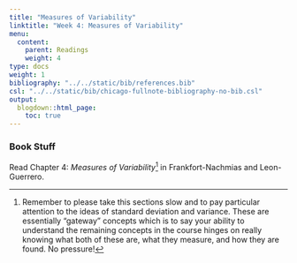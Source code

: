 ```yaml
---
title: "Measures of Variability"
linktitle: "Week 4: Measures of Variability"
menu:
  content:
    parent: Readings
    weight: 4
type: docs
weight: 1
bibliography: "../../static/bib/references.bib"
csl: "../../static/bib/chicago-fullnote-bibliography-no-bib.csl"
output:
  blogdown::html_page:
    toc: true
---
```


### Book Stuff
Read Chapter 4: *Measures of Variability*^[Remember to please take this sections slow and to pay particular attention to the ideas of standard deviation and variance. These are essentially "gateway" concepts which is to say your ability to understand the remaining concepts in the course hinges on really knowing what both of these are, what they measure, and how they are found. No pressure!] in Frankfort-Nachmias and Leon-Guerrero. 



